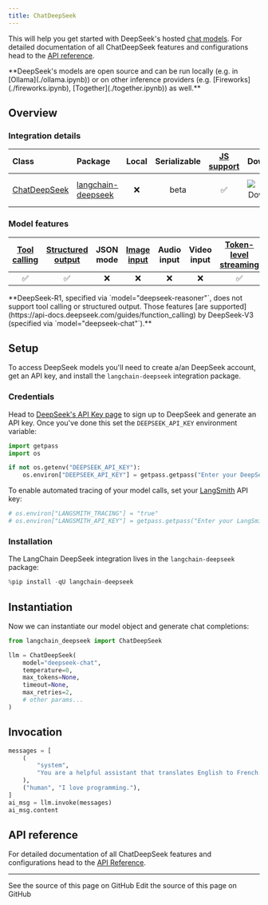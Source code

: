 ```yaml
---
title: ChatDeepSeek
---
```


This will help you get started with DeepSeek's hosted [chat models](/oss/python/langchain/models). For detailed documentation of all ChatDeepSeek features and configurations head to the [API reference](https://python.langchain.com/api_reference/deepseek/chat_models/langchain_deepseek.chat_models.ChatDeepSeek.html).

<Tip>
**DeepSeek's models are open source and can be run locally (e.g. in [Ollama](./ollama.ipynb)) or on other inference providers (e.g. [Fireworks](./fireworks.ipynb), [Together](./together.ipynb)) as well.**

</Tip>

## Overview

### Integration details

| Class | Package | Local | Serializable | [JS support](https://js.langchain.com/docs/integrations/chat/deepseek) | Downloads | Version |
| :--- | :--- | :---: | :---: |  :---: | :---: | :---: |
| [ChatDeepSeek](https://python.langchain.com/api_reference/deepseek/chat_models/langchain_deepseek.chat_models.ChatDeepSeek.html) | [langchain-deepseek](https://python.langchain.com/api_reference/deepseek/) | ❌ | beta | ✅ | ![PyPI - Downloads](https://img.shields.io/pypi/dm/langchain-deepseek?style=flat-square&label=%20) | ![PyPI - Version](https://img.shields.io/pypi/v/langchain-deepseek?style=flat-square&label=%20) |

### Model features

| [Tool calling](/oss/python/langchain/tools) | [Structured output](/oss/python/langchain/structured-output) | JSON mode | [Image input](/oss/python/langchain/messages#multimodal) | Audio input | Video input | [Token-level streaming](/oss/python/langchain/streaming/) | Native async | [Token usage](/oss/python/langchain/models#token-usage) | [Logprobs](/oss/python/langchain/models#log-probabilities) |
| :---: | :---: | :---: | :---: |  :---: | :---: | :---: | :---: | :---: | :---: |
| ✅ | ✅ | ❌ | ❌ | ❌ | ❌ | ✅ | ✅ | ✅ | ❌ |

<Note>
**DeepSeek-R1, specified via `model="deepseek-reasoner"`, does not support tool calling or structured output. Those features [are supported](https://api-docs.deepseek.com/guides/function_calling) by DeepSeek-V3 (specified via `model="deepseek-chat"`).**

</Note>

## Setup

To access DeepSeek models you'll need to create a/an DeepSeek account, get an API key, and install the `langchain-deepseek` integration package.

### Credentials

Head to [DeepSeek's API Key page](https://platform.deepseek.com/api_keys) to sign up to DeepSeek and generate an API key. Once you've done this set the `DEEPSEEK_API_KEY` environment variable:

```python
import getpass
import os

if not os.getenv("DEEPSEEK_API_KEY"):
    os.environ["DEEPSEEK_API_KEY"] = getpass.getpass("Enter your DeepSeek API key: ")
```

To enable automated tracing of your model calls, set your [LangSmith](https://docs.smith.langchain.com/) API key:

```python
# os.environ["LANGSMITH_TRACING"] = "true"
# os.environ["LANGSMITH_API_KEY"] = getpass.getpass("Enter your LangSmith API key: ")
```

### Installation

The LangChain DeepSeek integration lives in the `langchain-deepseek` package:

```python
%pip install -qU langchain-deepseek
```

## Instantiation

Now we can instantiate our model object and generate chat completions:

```python
from langchain_deepseek import ChatDeepSeek

llm = ChatDeepSeek(
    model="deepseek-chat",
    temperature=0,
    max_tokens=None,
    timeout=None,
    max_retries=2,
    # other params...
)
```

## Invocation

```python
messages = [
    (
        "system",
        "You are a helpful assistant that translates English to French. Translate the user sentence.",
    ),
    ("human", "I love programming."),
]
ai_msg = llm.invoke(messages)
ai_msg.content
```

## API reference

For detailed documentation of all ChatDeepSeek features and configurations head to the [API Reference](https://python.langchain.com/api_reference/deepseek/chat_models/langchain_deepseek.chat_models.ChatDeepSeek.html).

---

<CardGroup cols={2}>
  <Card title="View Source" icon="eye" href="https://github.com/langchain-ai/docs/blob/main/src/oss/python/integrations/chat/deepseek.mdx">
    See the source of this page on GitHub
  </Card>
  <Card title="Edit Source" icon="pen-to-square" href="https://github.com/langchain-ai/docs/edit/main/src/oss/python/integrations/chat/deepseek.mdx">
    Edit the source of this page on GitHub
  </Card>
</CardGroup>
